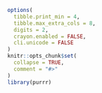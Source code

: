 ```r
options(
  tibble.print_min = 4,
  tibble.max_extra_cols = 8,
  digits = 2,
  crayon.enabled = FALSE,
  cli.unicode = FALSE
)
knitr::opts_chunk$set(
  collapse = TRUE,
  comment = "#>"
)
library(purrr)
```
